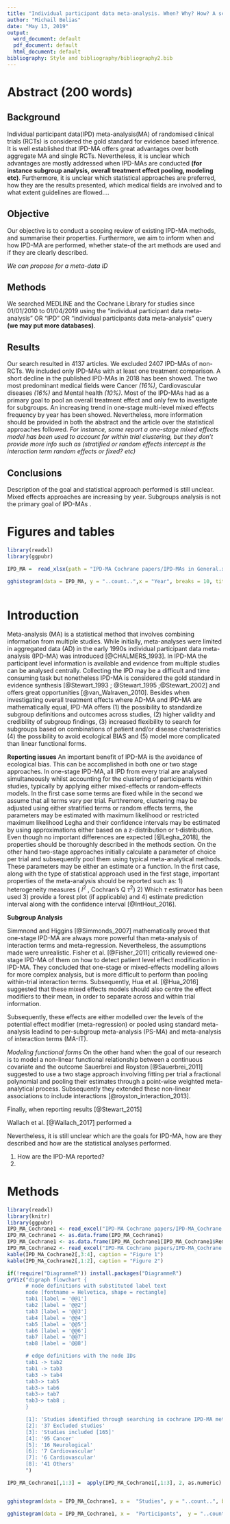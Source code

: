 ```yaml
---
title: "Individual participant data meta-analysis. When? Why? How? A scoping review"
author: "Michail Belias"
date: "May 13, 2019"
output:
  word_document: default
  pdf_document: default
  html_document: default
bibliography: Style and bibliography/bibliography2.bib
---
```


# Abstract (200 words)

## Background
Individual participant data(IPD) meta-analysis(MA) of randomised clinical trials (RCTs) is considered the gold standard for evidence based inference. It is well established that IPD-MA offers great advantages over both aggregate MA and single RCTs. Nevertheless, it is unclear which advantages are mostly addressed when IPD-MAs are conducted **(for instance subgroup analysis, overall treatment effect pooling, modeling etc)**.  Furthermore, it is unclear which statistical approaches are preferred, how they are the results presented, which medical fields are involved and to what extent guidelines are flowed.... 

## Objective
Our objective is to conduct a scoping review of existing IPD-MA methods, and summarise their properties. Furthermore, we aim to inform when and how IPD-MA are performed, whether state-of the art methods are used and if they are clearly described.  


*We can propose for a meta-data ID *

## Methods 

We searched MEDLINE and the Cochrane Library for studies since 01/01/2010 to 01/04/2019 using the "individual participant data meta-analysis" OR "IPD" OR "individual participants data meta-analysis" query   **(we may put more  databases)**. 

## Results

Our search resulted in 4137 articles. We excluded 2407 IPD-MAs of non-RCTs. We included only IPD-MAs with at least one treatment comparison. A short decline in the published IPD-MAs in 2018 has been showed. The two most predominant medical fields were Cancer *(16%)*, Cardiovascular diseases *(16%)* and Mental health *(10%)*. Most of the IPD-MAs had as a primary goal to pool an overall treatment effect and only few to investigate for subgroups. An increasing trend in one-stage multi-level mixed effects frequency by year has been showed. Nevertheless, more information should be provided in both the abstract and the article over the statistical approaches followed.  *For instance, some report a one-stage mixed effects model has been used to account for within trial clustering, but they don't provide more info such as (stratified or random effects intercept is the interaction term random effects or fixed? etc)*

## Conclusions

Description of the goal and statistical approach performed is still unclear. Mixed effects approaches are increasing by year. Subgroups analysis is not the primary goal of IPD-MAs .





# Figures and tables

```r
library(readxl)
library(ggpubr)

IPD_MA =  read_xlsx(path = "IPD-MA Cochrane papers/IPD-MAs in General.xlsx", sheet = "Pub med IPD-MA articles")
  
gghistogram(data = IPD_MA, y = "..count..",x = "Year", breaks = 10, title = "Individual participant data meta-analyses per year") + scale_x_continuous(breaks = seq(2010, 2019,by = 1)) + theme(plot.title = element_text(hjust = 0.5))



```

\newpage

# Introduction

  Meta-analysis (MA) is a statistical method that involves combining information from multiple studies. While initially, meta-analyses were limited in aggregated data (AD) in the early 1990s individual participant data meta-analysis (IPD-MA) was introduced [@CHALMERS_1993]. In IPD-MA the participant level information is available and evidence from multiple studies can be analysed centrally. Collecting the IPD may be a difficult and time consuming task but nonetheless IPD-MA is considered the gold standard in evidence synthesis [@Stewart_1993 ; @Stewart_1995 ;@Stewart_2002] and offers great opportunities [@van_Walraven_2010]. Besides when investigating overall treatment effects where AD-MA and IPD-MA are mathematically equal, IPD-MA offers (1) the possibility to standardize subgroup definitions and outcomes across studies, (2) higher validity and credibility of subgroup findings, (3) increased flexibility to search for subgroups based on combinations of patient and/or disease characteristics (4) the possibility to avoid ecological BIAS and (5) model more complicated than linear functional forms. 



**Reporting issues**
  An important benefit of IPD-MA is the avoidance of ecological bias. This can be accomplished in both one or two stage approaches. In one-stage IPD-MA, all IPD from every trial are analysed simultaneously whilst accounting for the clustering of participants within studies, typically by applying either mixed-effects or random-effects models. In the first case some terms are fixed while in the second we assume that all terms vary per trial. Furthremore, clustering may be adjusted using either stratified terms or random effects terms, the parameters may be estimated with maximum likelihood or restricted maximum likelihood Legha and their confidence intervals may be estimated by using approximations either based on a z-distribution or t‐distribution. Even though no important differences are expected [@Legha_2018], the properties should be thoroughly described in the methods section. On the other hand two-stage approaches initially calculate a parameter of choice per trial and subsequently pool them using typical meta-analytical methods. These parameters may be either an estimate or a function. In the first case, along with the type of statistical approach used in the first stage, important properties of the meta-analysis should be reported such as: 1) heterogeneity measures ( $I^2$ , Cochran's Q $\tau^2$) 2) Which $\tau$ estimator has been used 3) provide a forest plot (if applicable) and 4) estimate prediction interval along with the confidence interval [@IntHout_2016]. 


**Subgroup Analysis**


Simmnond and Higgins [@Simmonds_2007] mathematically proved that one-stage IPD-MA are always more powerful than meta-analysis of interaction terms and meta-regression. Nevertheless, the assumptions made were unrealistic. Fisher et al. [@Fisher_2011] critically reviewed one-stage IPD-MA of them on how to detect patient level effect modification in IPD-MA. They concluded that one-stage or mixed-effects modelling allows for more complex analysis, but is more difficult to perform than pooling within-trial interaction terms.  Subsequently, Hua et al. [@Hua_2016] suggested that these mixed effects models should also centre the effect modifiers to their mean, in order to separate across and within trial information. 



  
  Subsequently, these effects are either modelled over the levels of the potential effect modifier (meta-regression) or pooled using standard meta-analysis leadind to per-subgroup meta-analysis (PS-MA) and meta-analysis of interaction terms (MA-IT). 






*Modeling functional forms*
  On the other hand when the goal of our research is to model a non-linear functional relationship between a continuous covariate and the outcome Sauerbrei and Royston [@Sauerbrei_2011] suggested to use a two stage approach involving fitting per trial a fractional polynomial and pooling their estimates through a point-wise weighted meta-analytical process. Subsequently they extended these non-linear associations to include interactions [@royston_interaction_2013]. 
  
  
  
  Finally, when reporting results [@Stewart_2015] 
  
  
  Wallach et al. [@Wallach_2017] performed a
  
  
 
  Nevertheless, it is still unclear which are the goals for IPD-MA, how are they described and how are the statistical analyses performed.
  
  1) How are the IPD-MA reported?
  2) 
  
  
  
# Methods 


```r
library(readxl)
library(knitr)
library(ggpubr)
IPD_MA_Cochrane1 <- read_excel("IPD-MA Cochrane papers/IPD-MA_Cochrane.xlsx",  sheet = "Meta-analysis size")
IPD_MA_Cochrane1 <- as.data.frame(IPD_MA_Cochrane1)
IPD_MA_Cochrane1 <- as.data.frame(IPD_MA_Cochrane1[IPD_MA_Cochrane1$Remarks == "RCTs",])
IPD_MA_Cochrane2 <- read_excel("IPD-MA Cochrane papers/IPD-MA_Cochrane.xlsx",  sheet = "Medical fields")
kable(IPD_MA_Cochrane2[,3:4], caption = "Figure 1")
kable(IPD_MA_Cochrane2[,1:2], caption = "Figure 2")

```
  


```r
if(!require("DiagrammeR")) install.packages("DiagrammeR")
grViz("digraph flowchart {
      # node definitions with substituted label text
      node [fontname = Helvetica, shape = rectangle]        
      tab1 [label = '@@1']
      tab2 [label = '@@2']
      tab3 [label = '@@3']
      tab4 [label = '@@4']
      tab5 [label = '@@5']
      tab6 [label = '@@6']
      tab7 [label = '@@7']
      tab8 [label = '@@8']

      # edge definitions with the node IDs
      tab1 -> tab2 
      tab1 -> tab3
      tab3 -> tab4 
      tab3-> tab5 
      tab3-> tab6       
      tab3-> tab7 
      tab3-> tab8 ;
      }

      [1]: 'Studies identified through searching in cochrane IPD-MA methods group [202]'
      [2]: '37 Excluded studies'
      [3]: 'Studies included [165]'
      [4]: '95 Cancer'
      [5]: '16 Neurological'
      [6]: '7 Cardiovascular'
      [7]: '6 Cardiovascular'
      [8]: '41 Others'
      ")
```

```r

IPD_MA_Cochrane1[,1:3] =  apply(IPD_MA_Cochrane1[,1:3], 2, as.numeric)


gghistogram(data = IPD_MA_Cochrane1, x =  "Studies", y = "..count..", bins = 30, ggtheme = theme_minimal(), title = "Number of trials included per meta-analysis", add = "median", xlab = "Trials per Meta-analysis" )  + annotate(geom="text", x=15, y=20, label= paste("median:", median(IPD_MA_Cochrane1$Studies)), color="red") + theme(plot.title = element_text(hjust = 0.5,size = 18, face = "bold.italic"))

gghistogram(data = IPD_MA_Cochrane1, x =  "Participants",  y = "..count..", bins = 30, ggtheme = theme_minimal(), title = "Number of participants included per meta-analysis", add = "median", xlab = "Trials per Meta-analysis" )  + annotate(geom="text", x=3000, y=20, label= paste("median:", median(IPD_MA_Cochrane1$Participants, na.rm = T)), color="red") + theme(plot.title = element_text(hjust = 0.5,size = 18, face = "bold.italic"))


```



